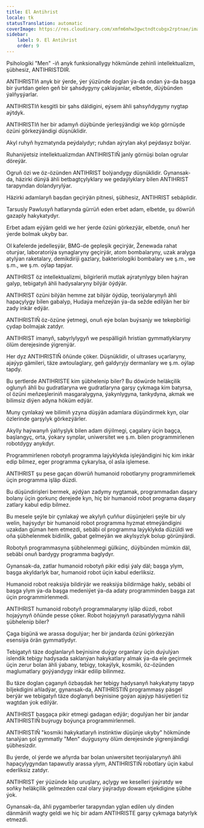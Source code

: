```yaml
---
title: El Antihrist
locale: tk
statusTranslation: automatic
coverImage: https://res.cloudinary.com/xmfm6mhw3gwctndtcubgx2rptnae/image/upload/v1741354419/small_cover_la_gran_rebelion_28716e29d2.webp
sidebar:
    label: 9. El Antihrist
    order: 9
---
```

Psihologiki "Men" -iň anyk funksionallygy hökmünde zehinli intellektualizm, şübhesiz, ANTIHRISTDIR.

ANTIHRISTIň anyk bir ýerde, ýer ýüzünde doglan ýa-da ondan ýa-da başga bir ýurtdan gelen geň bir şahsdygyny çaklaýanlar, elbetde, düýbünden ýalňyşýarlar.

ANTIHRISTIň kesgitli bir şahs däldigini, eýsem ähli şahsyňdygyny nygtap aýtdyk.

ANTIHRISTIň her bir adamyň düýbünde ýerleşýändigi we köp görnüşde özüni görkezýändigi düşnüklidir.

Akyl ruhyň hyzmatynda peýdalydyr; ruhdan aýrylan akyl peýdasyz bolýar.

Ruhaniýetsiz intellektualizmdan ANTIHRISTIŇ janly görnüşi bolan ogrular döreýär.

Ogruň özi we öz-özünden ANTIHRIST bolýandygy düşnüklidir. Gynansak-da, häzirki dünýä ähli betbagtçylyklary we gedaýlyklary bilen ANTIHRIST tarapyndan dolandyrylýar.

Häzirki adamlaryň başdan geçirýän pitnesi, şübhesiz, ANTIHRIST sebäplidir.

Tarsusly Pawlusyň hatlarynda gürrüň eden erbet adam, elbetde, şu döwrüň gazaply hakykatydyr.

Erbet adam eýýäm geldi we her ýerde özüni görkezýär, elbetde, onuň her ýerde bolmak ukyby bar.

Ol kafelerde jedelleşýär, BMG-de gepleşik geçirýär, Ženewada rahat oturýar, laboratoriýa synaglaryny geçirýär, atom bombalaryny, uzak aralyga atylýan raketalary, demikdiriji gazlary, bakteriologiki bombalary we ş.m., we ş.m., we ş.m. oýlap tapýar.

ANTIHRIST öz intellektualizmi, bilgirleriň mutlak aýratynlygy bilen haýran galyp, tebigatyň ähli hadysalaryny bilýär öýdýär.

ANTIHRIST özüni bilýän hemme zat bilýär öýdüp, teoriýalarynyň ähli hapaçylygy bilen gabalyp, Hudaýa meňzeýän ýa-da sežde edilýän her bir zady inkär edýär.

ANTIHRISTIŇ öz-özüne ýetmegi, onuň eýe bolan buýsanjy we tekepbirligi çydap bolmajak zatdyr.

ANTIHRIST imanyň, sabyrlylygyň we pespälligiň hristian gymmatlyklaryny ölüm derejesinde ýigrenýär.

Her dyz ANTIHRISTIŇ öňünde çöker. Düşnüklidir, ol ultrases uçarlaryny, ajaýyp gämileri, täze awtoulaglary, geň galdyryjy dermanlary we ş.m. oýlap tapdy.

Bu şertlerde ANTIHRISTE kim şübhelenip biler? Bu döwürde heläkçilik oglunyň ähli bu gudratlaryna we gudratlaryna garşy çykmaga kim batyrsa, ol özüni meňzeşleriniň masgaralygyna, ýakynlygyna, tankydyna, akmak we bilimsiz diýen adyna höküm edýär.

Muny çynlakaý we bilimiň yzyna düşýän adamlara düşündirmek kyn, olar özlerinde garşylyk görkezýärler.

Akylly haýwanyň ýalňyşlyk bilen adam diýilmegi, çagalary üçin bagça, başlangyç, orta, ýokary synplar, uniwersitet we ş.m. bilen programmirlenen robotdygy anykdyr.

Programmirlenen robotyň programma laýyklykda işleýändigini hiç kim inkär edip bilmez, eger programma çykarylsa, ol asla işlemese.

ANTIHRIST şu pese gaçan döwrüň humanoid robotlaryny programmirlemek üçin programma işläp düzdi.

Bu düşündirişleri bermek, aýdýan zadymy nygtamak, programmadan daşary bolany üçin gorkunç derejede kyn, hiç bir humanoid robot programa daşary zatlary kabul edip bilmez.

Bu mesele şeýle bir çynlakaý we akylyň çuňňur düşünjeleri şeýle bir uly welin, haýsydyr bir humanoid robot programma hyzmat etmeýändigini uzakdan güman hem etmezdi, sebäbi ol programma laýyklykda düzüldi we oňa şübhelenmek bidinlik, gabat gelmeýän we akylsyzlyk bolup görünýärdi.

Robotyň programmasyna şübhelenmegi gülkünç, düýbünden mümkin däl, sebäbi onuň bardygy programma baglydyr.

Gynansak-da, zatlar humanoid robotyň pikir edişi ýaly däl; başga ylym, başga akyldarlyk bar, humanoid robot üçin kabul ederliksiz.

Humanoid robot reaksiýa bildirýär we reaksiýa bildirmäge hakly, sebäbi ol başga ylym ýa-da başga medeniýet ýa-da adaty programminden başga zat üçin programmirlenmedi.

ANTIHRIST humanoid robotyň programmalaryny işläp düzdi, robot hojaýynyň öňünde pesse çöker. Robot hojaýynyň parasatlylygyna nähili şübhelenip biler?

Çaga bigünä we arassa dogulýar; her bir jandarda özüni görkezýän esensiýa örän gymmatlydyr.

Tebigatyň täze doglanlaryň beýnisine duýgy organlary üçin duýulýan islendik tebigy hadysada saklanýan hakykatlary almak ýa-da ele geçirmek üçin zerur bolan ähli ýabany, tebigy, tokaýlyk, kosmiki, öz-özünden maglumatlary goýýandygy inkär edilip bilinmez.

Bu täze doglan çaganyň özbaşdak her tebigy hadysanyň hakykatyny tapyp biljekdigini aňladýar, gynansak-da, ANTIHRISTIŇ programmasy päsgel berýär we tebigatyň täze doglanyň beýnisine goýan ajaýyp häsiýetleri tiz wagtdan ýok edilýär.

ANTIHRIST başgaça pikir etmegi gadagan edýär; dogulýan her bir jandar ANTIHRISTIŇ buýrugy boýunça programmirlenmeli.

ANTIHRISTIŇ "kosmiki hakykatlaryň instinktiw düşünje ukyby" hökmünde tanalýan şol gymmatly "Men" duýgusyny ölüm derejesinde ýigrenýändigi şübhesizdir.

Bu ýerde, ol ýerde we aňyrda bar bolan uniwersitet teoriýalarynyň ähli hapaçylygyndan tapawutly arassa ylym, ANTIHRISTIŇ robotlary üçin kabul ederliksiz zatdyr.

ANTIHRIST ýer ýüzünde köp uruşlary, açlygy we keselleri ýaýratdy we soňky heläkçilik gelmezden ozal olary ýaýradyp dowam etjekdigine şübhe ýok.

Gynansak-da, ähli pygamberler tarapyndan yglan edilen uly dinden dänmäniň wagty geldi we hiç bir adam ANTIHRISTE garşy çykmaga batyrlyk etmezdi.


